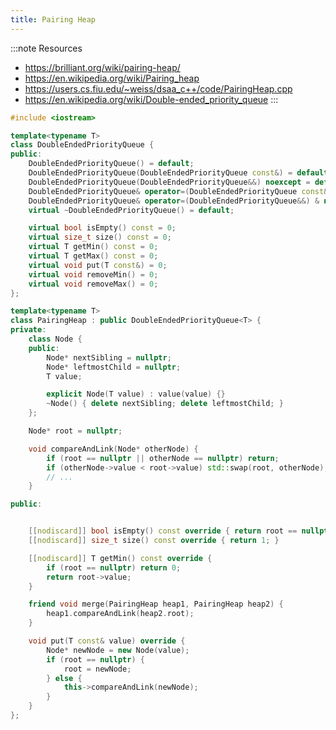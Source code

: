 ```yaml
---
title: Pairing Heap
---
```


:::note Resources
- https://brilliant.org/wiki/pairing-heap/
- https://en.wikipedia.org/wiki/Pairing_heap
- https://users.cs.fiu.edu/~weiss/dsaa_c++/code/PairingHeap.cpp
- https://en.wikipedia.org/wiki/Double-ended_priority_queue
:::

```cpp
#include <iostream>

template<typename T>
class DoubleEndedPriorityQueue {
public:
    DoubleEndedPriorityQueue() = default;
    DoubleEndedPriorityQueue(DoubleEndedPriorityQueue const&) = default;
    DoubleEndedPriorityQueue(DoubleEndedPriorityQueue&&) noexcept = default;
    DoubleEndedPriorityQueue& operator=(DoubleEndedPriorityQueue const&) & = default;
    DoubleEndedPriorityQueue& operator=(DoubleEndedPriorityQueue&&) & noexcept = default;
    virtual ~DoubleEndedPriorityQueue() = default;

    virtual bool isEmpty() const = 0;
    virtual size_t size() const = 0;
    virtual T getMin() const = 0;
    virtual T getMax() const = 0;
    virtual void put(T const&) = 0;
    virtual void removeMin() = 0;
    virtual void removeMax() = 0;
};

template<typename T>
class PairingHeap : public DoubleEndedPriorityQueue<T> {
private:
    class Node {
    public:
        Node* nextSibling = nullptr;
        Node* leftmostChild = nullptr;
        T value;

        explicit Node(T value) : value(value) {}
        ~Node() { delete nextSibling; delete leftmostChild; }
    };

    Node* root = nullptr;

    void compareAndLink(Node* otherNode) {
        if (root == nullptr || otherNode == nullptr) return;
        if (otherNode->value < root->value) std::swap(root, otherNode);
        // ...
    }

public:


    [[nodiscard]] bool isEmpty() const override { return root == nullptr; }
    [[nodiscard]] size_t size() const override { return 1; }

    [[nodiscard]] T getMin() const override {
        if (root == nullptr) return 0;
        return root->value;
    }

    friend void merge(PairingHeap heap1, PairingHeap heap2) {
        heap1.compareAndLink(heap2.root);
    }

    void put(T const& value) override {
        Node* newNode = new Node(value);
        if (root == nullptr) {
            root = newNode;
        } else {
            this->compareAndLink(newNode);
        }
    }
};
```